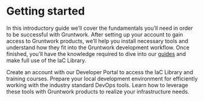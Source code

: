 
# Getting started

In this introductory guide we’ll cover the fundamentals you'll need in order to be successful with Gruntwork. After setting up your account to gain access to Gruntwork products, we’ll help you install necessary tools and understand how they fit into the Gruntwork development workflow. Once finished, you’ll have the knowledge required to dive into our [guides](/guides) and make full use of the IaC Library.

<CardList>
  <Card
    title="Gain access to Gruntwork’s products"
    href="/intro/dev-portal/create-account"
  >
    Create an account with our Developer Portal to access the IaC Library and
    training courses.
  </Card>
  <Card
    title="Set up your environment"
    href="/intro/environment-setup/recommended_tools"
  >
    Prepare your local development environment for efficiently working with the
    industry standard DevOps tools.
  </Card>
  <Card
    title="Learn the tools of the trade"
    href="/intro/tool-fundamentals/docker"
  >
    Learn how to leverage these tools with Gruntwork products to realize your
    infrastructure needs.
  </Card>
</CardList>


<!-- ##DOCS-SOURCER-START
{"sourcePlugin":"local-copier","hash":"2c594f2c6b6c5ab9e1c211a3475fa279"}
##DOCS-SOURCER-END -->
